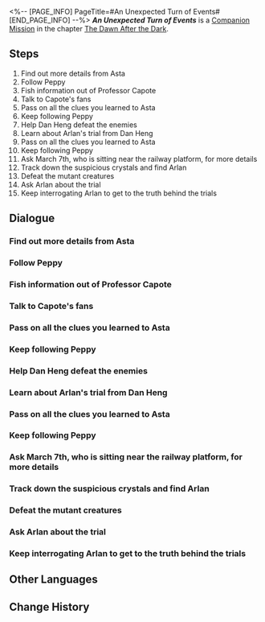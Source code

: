 <%-- [PAGE_INFO]
PageTitle=#An Unexpected Turn of Events#
[END_PAGE_INFO] --%>
{{Stub|Dialogue, characters, and location(s)}}
{{Mission Infobox
|id            = 2000211
|title         = 
|image         = Mission An Unexpected Turn of Events.png
|type          = Companion
|event_name    = 
|chapter       = The Dawn After the Dark (Companion Mission Chapter)
|requirements  = 
* [[Adventure Mission]] ''[[Road to Revival]]'' completed
* [[Trailblaze Mission]] ''[[Long Wait for the Blade's Edge]]'' completed
|summary       = Arlan disappeared, and after several attempts, you and Asta finally located him. It turned out he had been secretly training to withstand the pressure imposed by his boss...<br />Arlan's vulnerable side was unexpected, especially considering his usual composed demeanor. However, it became less surprising when you learned that his boss is Herta.
|characters    = <!--characters that appear in this mission-->
|startLocation = <!--location as it intially appears on the mission screen-->
|world         = <!--i.e. Penacony-->
|area          = <!--i.e. A Child's Dream-->
|prev          = 
|next          = 
|exp           = 350
|credits       = 20000
|stellarJade   = 
|other         = {{Card List|Adventure Log*6; Hertareum*100; "fReeStyLE"*1|delim=;}}
}}
'''''An Unexpected Turn of Events''''' is a [[Companion Mission]] in the chapter [[The Dawn After the Dark (Companion Mission Chapter)|The Dawn After the Dark]].

==Steps==
# Find out more details from Asta
# Follow Peppy
# Fish information out of Professor Capote
# Talk to Capote's fans
# Pass on all the clues you learned to Asta
# Keep following Peppy
# Help Dan Heng defeat the enemies
# Learn about Arlan's trial from Dan Heng
# Pass on all the clues you learned to Asta
# Keep following Peppy
# Ask March 7th, who is sitting near the railway platform, for more details
# Track down the suspicious crystals and find Arlan
# Defeat the mutant creatures
# Ask Arlan about the trial
# Keep interrogating Arlan to get to the truth behind the trials

<!--
==Gameplay Notes==

--><!--
==Trial Character==

-->
==Dialogue==
{{Stub Dialogue}}
{{Dialogue Start}}
:{{tx}}
{{Dialogue End}}

===Find out more details from Asta===
{{Mission Description|type=companion|location=<!--to be added-->|update|Asta seems to have encountered something worrying indeed.<br />She's waiting for you at "the old place." Head over and find out what has happened.}}
{{Dialogue Start}}
:{{tx}}
{{Dialogue End}}

===Follow Peppy===
{{Mission Description|type=companion|location=<!--to be added-->|update|Sniff sniff, sniff sniff.<br />Follow Peppy!}}
{{Dialogue Start}}
:{{tx}}
{{Dialogue End}}

===Fish information out of Professor Capote===
{{Mission Description|type=companion|location=<!--to be added-->|update|Professor Capote seems to know something about the trials.<br />Carefully fish out some useful information from him.}}
{{Dialogue Start}}
:{{tx}}
{{Dialogue End}}

===Talk to Capote's fans===
{{Mission Description|type=companion|location=<!--to be added-->|update|One of Capote's fans has a transcript that contains important clues.<br />Seeing as you can't get any useful information out of Professor Capote, keep digging from another angle.}}
{{Dialogue Start}}
:{{tx}}
{{Dialogue End}}

===Pass on all the clues you learned to Asta===
{{Mission Description|type=companion|location=<!--to be added-->|update|You learned quite a few things from Capote's fans.<br />Give everything to Asta and see if she has any more ideas.}}
{{Dialogue Start}}
:{{tx}}
{{Dialogue End}}

===Keep following Peppy===
{{Mission Description|type=companion|location=<!--to be added-->|update|Sniff sniff, sniff sniff.<br />Keep following Peppy!}}
{{Dialogue Start}}
:{{tx}}
{{Dialogue End}}

===Help Dan Heng defeat the enemies===
{{Mission Description|type=companion|location=<!--to be added-->|update|Dan Heng is cleaning up the remnants of the Legion with other Security Department staff.<br />Go and offer a helping hand!}}
{{Dialogue Start}}
:{{tx}}
{{Dialogue End}}

===Learn about Arlan's trial from Dan Heng===
{{Mission Description|type=companion|location=<!--to be added-->|update|The last of the Legion have been cleared out, and it's now safe to ask about Arlan's situation.<br />Ask Dan Heng about Arlan's trial and his current whereabouts.}}
{{Dialogue Start}}
:{{tx}}
{{Dialogue End}}

===Pass on all the clues you learned to Asta===
{{Mission Description|type=companion|location=<!--to be added-->|update|You learned quite a few things from Dan Heng and the Security Department staff.<br />Give everything to Asta and see if she has any more ideas.}}
{{Dialogue Start}}
:{{tx}}
{{Dialogue End}}

===Keep following Peppy===
{{Mission Description|type=companion|location=<!--to be added-->|update|Sniff sniff, sniff sniff.<br />Just showing Peppy a photo of March 7th is enough for it to accurately locate her. Feels like it's using more than just smell to recognize people...}}
{{Dialogue Start}}
:{{tx}}
{{Dialogue End}}

===Ask March 7th, who is sitting near the railway platform, for more details===
{{Mission Description|type=companion|location=<!--to be added-->|update|According to Dan Heng, March 7th should be with Arlan.<br />Asta is very worried about Arlan. Go there and ask what's going on.}}
{{Dialogue Start}}
:{{tx}}
{{Dialogue End}}

===Track down the suspicious crystals and find Arlan===
{{Mission Description|type=companion|location=<!--to be added-->|update|Based on what March 7th said, Arlan should be investigating some suspicious crystals alone.<br />Go deeper amongst the suspicious crystals, and look for Arlan.}}
{{Dialogue Start}}
:{{tx}}
{{Dialogue End}}

===Defeat the mutant creatures===
{{Mission Description|type=companion|location=<!--to be added-->|update|Somehow, these turned out to be a brand-new kind of monster that not even Arlan, the big brother of the Security Department, has seen before. They are not to be taken lightly at all!<br />As for the trials... just focus on killing these monsters first!}}
{{Dialogue Start}}
:{{tx}}
{{Dialogue End}}

===Ask Arlan about the trial===
{{Mission Description|type=companion|location=<!--to be added-->|update|With the monsters finally dead, now is the time to ask Arlan about the purpose of this mysterious trial.<br />Despite all the clues you've gathered, it still doesn't feel like the truth has been revealed.}}
{{Dialogue Start}}
:{{tx}}
{{Dialogue End}}

===Keep interrogating Arlan to get to the truth behind the trials===
{{Mission Description|type=companion|location=<!--to be added-->|update|Looks like Arlan doesn't plan on spilling the beans in front of everyone.<br />Use the clues you've already gathered to help Asta prove her hypothesis is correct.}}
{{Dialogue Start}}
:{{tx}}
{{Dialogue End}}

==Other Languages==
{{Other Languages
|en   = An Unexpected Turn of Events
|zhs  = 阴差阳错
|zht  = 陰差陽錯
|ja   = 偶然の重なり
|ko   = 잘못된 우연
|es   = Un giro inesperado
|fr   = Une tournure inattendue
|ru   = Неожиданный поворот
|th   = จับพลัดจับผลู
|vi   = Hiểu Lầm Ngoài Ý Muốn
|de   = Eine überraschende Wendung
|id   = Kesalahan Tak Terduga
|pt   = Uma Reviravolta Inesperada
}}

==Change History==
{{Change History|1.0}}
